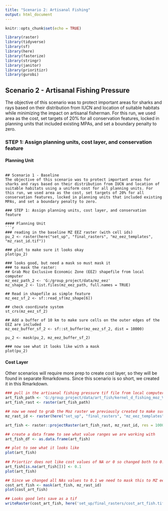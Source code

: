 ```yaml
---
title: "Scenario 2: Artisanal Fishing"
output: html_document
---
```


```r
knitr::opts_chunk$set(echo = TRUE)

library(raster)
library(tidyverse)
library(sf)
library(here)
library(fasterize)
library(stringr)
library(janitor)
library(prioritizr)
library(gurobi)

```

## Scenario 2 - Artisanal Fishing Pressure 
The objective of this scenario was to protect important areas for sharks and rays based on their distribution from IUCN and location of suitable habitats while minimizing the impact on artisanal fisherman.  For this run, we used area as the cost, set targets of 20% for all conservation features, locked in planning units that included existing MPAs, and set a boundary penalty to zero. 

### STEP 1: Assign planning units, cost layer, and conservation feature

#### Planning Unit

```

## Scenario 1 - Baseline
The objective of this scenario was to protect important areas for sharks and rays based on their distribution from IUCN and location of suitable habitats using a uniform cost for all planning units. For this run, we used area as the cost, set targets of 20% for all conservation features, locked in planning units that included existing MPAs, and set a boundary penalty to zero. 

### STEP 1: Assign planning units, cost layer, and conservation feature

#### Planning Unit
```r
### reading in the baseline MZ EEZ raster (with cell ids) 
pu_2 <- raster(here("set_up", "final_rasters", "mz_eez_templates", "mz_rast_id.tif"))

### plot to make sure it looks okay
plot(pu_2)

### looks good, but need a mask so must mask it
### to mask the raster:
## Grab Moz Exclusive Economic Zone (EEZ) shapefile from local computer
mz_eez_path_2 <- 'G:/group_project/data/mz_eez'
mz_shape_2 <- list.files(mz_eez_path, full.names = TRUE) 

## Read in shapefile as simple feature 
mz_eez_sf_2 <- sf::read_sf(mz_shape[6])

## check coordinate system
st_crs(mz_eez_sf_2)

## Add a buffer of 10 km to make sure cells on the outer edges of the EEZ are included
mz_eez_buffer_sf_2 <- sf::st_buffer(mz_eez_sf_2, dist = 10000)

pu_2 <- mask(pu_2, mz_eez_buffer_sf_2)

### now see what it looks like with a mask
plot(pu_2)

```



#### Cost Layer
Other scenarios will require more prep to create cost layer, so they will be found in separate Rmarkdowns. Since this scenario is so short, we created it in this Rmarkdown.
```r
### pull in the artisanal fishing pressure tif file from local computer and create a raster
art_fish_path <- 'G:/group_project/data/art_fish/kernel_d_fishing_moz_V2.tif'
art_fish_rast <- raster(art_fish_path)

## now we need to grab the Moz raster we previously created to make sure the artisanal fishing raster is in the right projections
mz_rast_id <- raster(here("set_up", "final_rasters", "mz_eez_templates", "mz_rast_id.tif"))

art_fish <- raster::projectRaster(art_fish_rast, mz_rast_id, res = 10000, method = 'ngb')

## create a data frame to see what value ranges we are working with
art_fish_df <- as.data.frame(art_fish)

## plot to see what it looks like
plot(art_fish)
 
## Priortizr does not like cost values of NA or 0 so changed both to 0.1
art_fish[is.na(art_fish[])] <- 0.1
plot(art_fish)

## Since we changed all NAs values to 0.1 we need to mask this to MZ eez since we are now picking up terrestrial areas 
cost_art_fish <- mask(art_fish, mz_rast_id)
plot(cost_art_fish)

## Looks good lets save as a tif
writeRaster(cost_art_fish, here('set_up/final_rasters/cost_art_fish.tif'), overwrite = TRUE)

```

